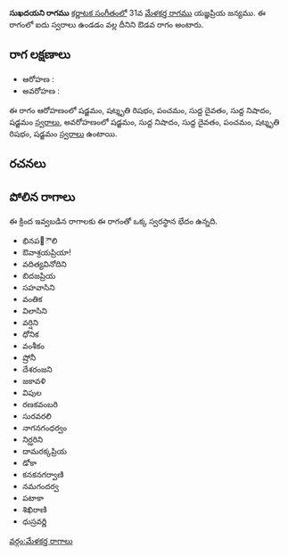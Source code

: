 {{Infobox ragam
	| name          	= సుఖదయని
	| synonym	    	= 
	| mela          	= 
	| chakra        	= 
	| janaka        	= 
	| type          	= ఔడవ
	| arohanam      	= {{svaraC|S|R3|P|D1|N1|S'}} 
	| avarohanam    	= {{svaraC|S'|N1|D1|P|R3|S}}
	| jeeva         	=
	| chhaya        	=
	| nyasa         	=
	| vishesha      	= 
	| equivalent  		= 
}}
{{కర్ణాటక సంగీత రాగాలు}}
'''సుఖదయని రాగము''' [[కర్ణాటక సంగీతం]]లో 31వ [[మేళకర్త రాగము]] యజ్ఞప్రియ జన్యము.  ఈ రాగంలో ఐదు స్వరాలు ఉండడం వల్ల దీనిని ఔడవ రాగం అంటారు.


==రాగ లక్షణాలు==


* ఆరోహణ : {{svaraC|S|R3|P|D1|N1|S'}} 
* అవరోహణ : {{svaraC|S'|N1|D1|P|R3|S}}

ఈ రాగం ఆరోహణంలో షడ్జమం, షట్శృతి రిషభం, పంచమం, సుద్ద దైవతం, సుద్ద నిషాదం, షడ్జమం [[స్వరాలు]], అవరోహణంలో షడ్జమం, సుద్ద నిషాదం, సుద్ద దైవతం, పంచమం, షట్శృతి రిషభం, షడ్జమం [[స్వరాలు]] ఉంటాయి.

==రచనలు==



==పోలిన రాగాలు==
ఈ క్రింద ఇవ్వబడిన రాగాలకు ఈ రాగంతో ఒక్క స్వరస్థాన భేదం ఉన్నది.
* భినప఩ౌలి
* ఔవాశ్రయప్రియా!
* వదిత్యవినోదిని
* బిదజప్రియ
* సహవాసిని
* వంతిక
* విలాసిని
* వర్షిని
* ధోనిక
* వంశీకం
* ష్రోనీ
* దేశరంజని
* జకావళి
* విపుల
* రణకవంబరి
* సురవరలి
* నాగనగంధర్వం
* నిర్ఝరిని
* దామరక్కప్రియ
* డోకా
* కనకనగర్వాణి
* నమగందర్వ
* పటాకా
* శిఖిరాణి
* ధుస్రవర్ణి



[[వర్గం:మేళకర్త రాగాలు]]